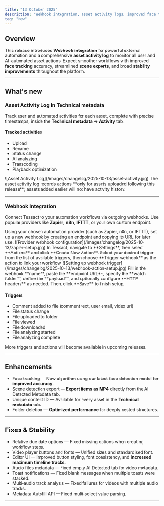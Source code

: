 ```yaml
---
title: "13 October 2025"
description: "Webhook integration, asset activity logs, improved face tracking, scene exports, and stability improvements."
tag: "New"
---
```


## Overview

This release introduces **Webhook integration** for powerful external automation and a comprehensive **asset activity log** to monitor all user and AI-automated asset actions. Expect smoother workflows with improved **face tracking** accuracy, streamlined **scene exports**, and broad **stability improvements** throughout the platform.

---

## What's new

### Asset Activity Log in Technical metadata

Track user and automated activities for each asset, complete with precise timestamps, inside the **Technical metadata → Activity** tab.

#### Tracked activities

- Upload
- Rename
- Status change
- AI analyzing
- Transcoding
- Playback optimization

<Frame caption="Asset Activity Log in Technical metadata">
  ![Asset Activity Log](/images/changelog/2025-10-13/asset-activity.jpg)
</Frame>

<Info>
  The asset activity log records actions **only for assets uploaded following
  this release**; assets added earlier will not have activity history.
</Info>

---

### Webhook Integration

Connect Tessact to your automation workflows via outgoing webhooks. Use popular providers like **Zapier**, **n8n**, **IFTTT**, or your own custom endpoint.

<Steps>
  <Step title="Set up the webhook on your provider">
    Using your chosen automation provider (such as Zapier, n8n, or IFTTT), set
    up a new webhook by creating an endpoint and copying its URL for later use.
    <Frame caption="Provider webhook configuration">
      ![Provider webhook
      configuration](/images/changelog/2025-10-13/zapier-setup.jpg)
    </Frame>
  </Step>
  <Step title="Create a new action from Settings in Tessact">
    In Tessact, navigate to **Settings**, then select **Actions** and click
    **Create New Action**.
  </Step>
  <Step title="Choose a trigger and select 'Trigger webhook'">
    Select your desired trigger from the list of available triggers, then choose
    **Trigger webhook** as the action to link your workflow.
    <Frame caption="Setting up webhook trigger">
      ![Setting up webhook
      trigger](/images/changelog/2025-10-13/webhook-action-setup.jpg)
    </Frame>
  </Step>
  <Step title="Configure webhook details">
    Fill in the webhook **name**, paste the **endpoint URL**, specify the
    **watch folder**, define the **payload**, and optionally configure **HTTP
    headers** as needed. Then, click **Save** to finish setup.
  </Step>
</Steps>

#### Triggers

- Comment added to file (comment text, user email, video url)
- File status change
- File uploaded to folder
- File viewed
- File downloaded
- File analyzing started
- File analyzing complete

<Info>
  More triggers and actions will become available in upcoming releases.
</Info>

---

## Enhancements

- Face tracking — New algorithm using our latest face detection model for **improved accuracy**.
- Scene detection export — **Export items as MP4** directly from the AI Detected Metadata tab.
- Unique content ID — Available for every asset in the **Technical metadata** tab.
- Folder deletion — **Optimized performance** for deeply nested structures.

---

## Fixes & Stability

- Relative due date options — Fixed missing options when creating workflow steps.
- Video player buttons and fonts — Unified sizes and standardised font.
- Editor UI — Improved button styling, font consistency, and **increased maximum timeline tracks**.
- Audio files metadata — Fixed empty AI Detected tab for video metadata.
- Toast notifications — Fixed blank messages when multiple toasts were stacked.
- Multi‑audio track analysis — Fixed failures for videos with multiple audio tracks.
- Metadata Autofill API — Fixed multi‑select value parsing.

---
